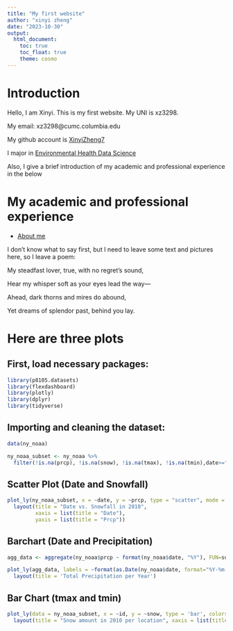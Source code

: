 ```yaml
---
title: "My first website"
author: "xinyi zheng"
date: "2023-10-30"
output: 
  html_document:
    toc: true
    toc_float: true
    theme: cosmo
---
```

# Introduction
Hello, I am Xinyi. This is my first website. 
My UNI is xz3298. 

My email: xz3298@cumc.columbia.edu

My github account is [XinyiZheng7](https://github.com/XinyiZheng7)

I major in [Environmental Health Data Science](https://www.publichealth.columbia.edu/academics/degrees/master-science/environmental-health-data-science)

Also, I give a brief introduction of my academic and professional experience in the below 

# My academic and professional experience

* [About me](about.html)


I don’t know what to say first, but I need to leave some text and pictures here, so I leave a poem:


My steadfast lover, true, with no regret's sound,

Hear my whisper soft as your eyes lead the way—

Ahead, dark thorns and mires do abound,

Yet dreams of splendor past, behind you lay.

# Here are three plots
## First, load necessary packages:
```r
library(p8105.datasets)
library(flexdashboard)
library(plotly)
library(dplyr)
library(tidyverse)
```
## Importing and cleaning the dataset:
```r
data(ny_noaa)

ny_noaa_subset <- ny_noaa %>%
  filter(!is.na(prcp), !is.na(snow), !is.na(tmax), !is.na(tmin),date>="2010-01-01")

```

## Scatter Plot (Date and Snowfall)
```r
plot_ly(ny_noaa_subset, x = ~date, y = ~prcp, type = "scatter", mode = "markers") %>%
  layout(title = "Date vs. Snowfall in 2010",
         xaxis = list(title = "Date"),
         yaxis = list(title = "Prcp"))
```

## Barchart (Date and Precipitation)
```r
agg_data <- aggregate(ny_noaa$prcp ~ format(ny_noaa$date, "%Y"), FUN=sum)

plot_ly(agg_data, labels = ~format(as.Date(ny_noaa$date, format="%Y-%m-%d"), "%Y"), values = ~ny_noaa$prcp, type = 'pie') %>%
  layout(title = 'Total Precipitation per Year')
```

## Bar Chart (tmax and tmin)
```r
plot_ly(data = ny_noaa_subset, x = ~id, y = ~snow, type = 'bar', colors = 'viridis') %>%
  layout(title = "Snow amount in 2010 per location", xaxis = list(title = "location"), yaxis = list(title = "Snow amount"))
```